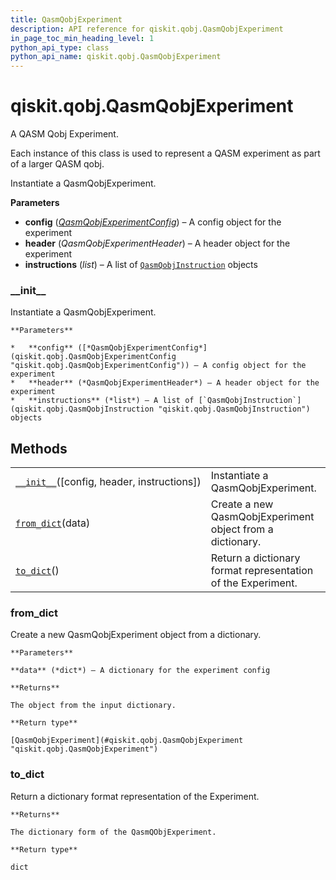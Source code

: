 ```yaml
---
title: QasmQobjExperiment
description: API reference for qiskit.qobj.QasmQobjExperiment
in_page_toc_min_heading_level: 1
python_api_type: class
python_api_name: qiskit.qobj.QasmQobjExperiment
---
```


# qiskit.qobj.QasmQobjExperiment

<Class id="qiskit.qobj.QasmQobjExperiment" isDedicatedPage={true} github="https://github.com/qiskit/qiskit/tree/stable/0.18/qiskit/qobj/qasm_qobj.py" signature="QasmQobjExperiment(config=None, header=None, instructions=None)">
  A QASM Qobj Experiment.

  Each instance of this class is used to represent a QASM experiment as part of a larger QASM qobj.

  Instantiate a QasmQobjExperiment.

  **Parameters**

  *   **config** ([*QasmQobjExperimentConfig*](qiskit.qobj.QasmQobjExperimentConfig "qiskit.qobj.QasmQobjExperimentConfig")) – A config object for the experiment
  *   **header** (*QasmQobjExperimentHeader*) – A header object for the experiment
  *   **instructions** (*list*) – A list of [`QasmQobjInstruction`](qiskit.qobj.QasmQobjInstruction "qiskit.qobj.QasmQobjInstruction") objects

  ### \_\_init\_\_

  <Function id="qiskit.qobj.QasmQobjExperiment.__init__" name="__init__" signature="__init__(config=None, header=None, instructions=None)">
    Instantiate a QasmQobjExperiment.

    **Parameters**

    *   **config** ([*QasmQobjExperimentConfig*](qiskit.qobj.QasmQobjExperimentConfig "qiskit.qobj.QasmQobjExperimentConfig")) – A config object for the experiment
    *   **header** (*QasmQobjExperimentHeader*) – A header object for the experiment
    *   **instructions** (*list*) – A list of [`QasmQobjInstruction`](qiskit.qobj.QasmQobjInstruction "qiskit.qobj.QasmQobjInstruction") objects
  </Function>

  ## Methods

  |                                                                                                                                   |                                                              |
  | --------------------------------------------------------------------------------------------------------------------------------- | ------------------------------------------------------------ |
  | [`__init__`](#qiskit.qobj.QasmQobjExperiment.__init__ "qiskit.qobj.QasmQobjExperiment.__init__")(\[config, header, instructions]) | Instantiate a QasmQobjExperiment.                            |
  | [`from_dict`](#qiskit.qobj.QasmQobjExperiment.from_dict "qiskit.qobj.QasmQobjExperiment.from_dict")(data)                         | Create a new QasmQobjExperiment object from a dictionary.    |
  | [`to_dict`](#qiskit.qobj.QasmQobjExperiment.to_dict "qiskit.qobj.QasmQobjExperiment.to_dict")()                                   | Return a dictionary format representation of the Experiment. |

  ### from\_dict

  <Function id="qiskit.qobj.QasmQobjExperiment.from_dict" name="from_dict" signature="classmethod from_dict(data)">
    Create a new QasmQobjExperiment object from a dictionary.

    **Parameters**

    **data** (*dict*) – A dictionary for the experiment config

    **Returns**

    The object from the input dictionary.

    **Return type**

    [QasmQobjExperiment](#qiskit.qobj.QasmQobjExperiment "qiskit.qobj.QasmQobjExperiment")
  </Function>

  ### to\_dict

  <Function id="qiskit.qobj.QasmQobjExperiment.to_dict" name="to_dict" signature="to_dict()">
    Return a dictionary format representation of the Experiment.

    **Returns**

    The dictionary form of the QasmQObjExperiment.

    **Return type**

    dict
  </Function>
</Class>

